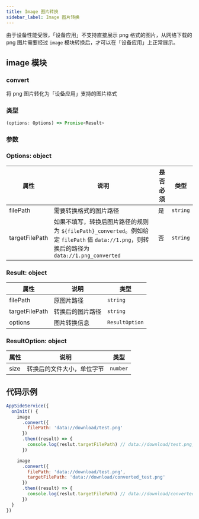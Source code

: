 ```yaml
---
title: Image 图片转换
sidebar_label: Image 图片转换
---
```


由于设备性能受限，「设备应用」不支持直接展示 png 格式的图片，从网络下载的 png 图片需要经过 `image` 模块转换后，才可以在「设备应用」上正常展示。

## image 模块

### convert

将 png 图片转化为「设备应用」支持的图片格式

### 类型

```ts
(options: Options) => Promise<Result>
```

### 参数

### Options: object

| 属性           | 说明                                                                                                                               | 是否必须 | 类型     |
| -------------- | ---------------------------------------------------------------------------------------------------------------------------------- | -------- | -------- |
| filePath       | 需要转换格式的图片路径                                                                                                             | 是       | `string` |
| targetFilePath | 如果不填写，转换后图片路径的规则为 `${filePath}_converted`。例如给定 `filePath` 值 `data://1.png`，则转换后的路径为 `data://1.png_converted` | 否       | `string` |

### Result: object

| 属性           | 说明             | 类型           |
| -------------- | ---------------- | -------------- |
| filePath       | 原图片路径       | `string`       |
| targetFilePath | 转换后的图片路径 | `string`       |
| options        | 图片转换信息     | `ResultOption` |

### ResultOption: object

| 属性 | 说明                       | 类型     |
| ---- | -------------------------- | -------- |
| size | 转换后的文件大小，单位字节 | `number` |

## 代码示例

```js
AppSideService({
  onInit() {
    image
      .convert({
        filePath: 'data://download/test.png'
      })
      .then((result) => {
        console.log(reslut.targetFilePath) // data://download/test.png_converted
      })

    image
      .convert({
        filePath: 'data://download/test.png',
        targetFilePath: 'data://download/converted_test.png'
      })
      .then((result) => {
        console.log(reslut.targetFilePath) // data://download/converted_test.pang
      })
  }
})
```
